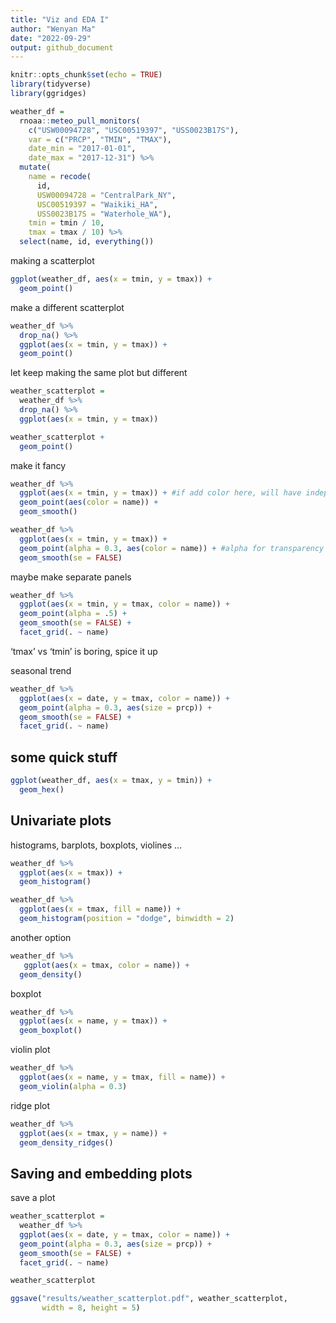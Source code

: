 ```yaml
---
title: "Viz and EDA I"
author: "Wenyan Ma"
date: "2022-09-29"
output: github_document
---
```


```r
knitr::opts_chunk$set(echo = TRUE)
library(tidyverse)
library(ggridges)
```

```r
weather_df = 
  rnoaa::meteo_pull_monitors(
    c("USW00094728", "USC00519397", "USS0023B17S"),
    var = c("PRCP", "TMIN", "TMAX"), 
    date_min = "2017-01-01",
    date_max = "2017-12-31") %>%
  mutate(
    name = recode(
      id, 
      USW00094728 = "CentralPark_NY", 
      USC00519397 = "Waikiki_HA",
      USS0023B17S = "Waterhole_WA"),
    tmin = tmin / 10,
    tmax = tmax / 10) %>%
  select(name, id, everything())
```


making a scatterplot

```r
ggplot(weather_df, aes(x = tmin, y = tmax)) +
  geom_point()
```

make a different scatterplot
```r
weather_df %>%
  drop_na() %>% 
  ggplot(aes(x = tmin, y = tmax)) + 
  geom_point()
```


let keep making the same plot but different

```r
weather_scatterplot =
  weather_df %>%
  drop_na() %>% 
  ggplot(aes(x = tmin, y = tmax))

weather_scatterplot +
  geom_point()
```


make it fancy
```r
weather_df %>%
  ggplot(aes(x = tmin, y = tmax)) + #if add color here, will have independent smooth line for all the three groups, so 3 lines
  geom_point(aes(color = name)) +
  geom_smooth()
```

```r
weather_df %>%
  ggplot(aes(x = tmin, y = tmax)) + 
  geom_point(alpha = 0.3, aes(color = name)) + #alpha for transparency
  geom_smooth(se = FALSE)
```


maybe make separate panels

```r
weather_df %>%
  ggplot(aes(x = tmin, y = tmax, color = name)) + 
  geom_point(alpha = .5) +
  geom_smooth(se = FALSE) + 
  facet_grid(. ~ name)
```


'tmax' vs 'tmin' is boring, spice it up 

seasonal trend
```r
weather_df %>%
  ggplot(aes(x = date, y = tmax, color = name)) +
  geom_point(alpha = 0.3, aes(size = prcp)) +
  geom_smooth(se = FALSE) + 
  facet_grid(. ~ name)
```


## some quick stuff 

```r
ggplot(weather_df, aes(x = tmax, y = tmin)) + 
  geom_hex()
```


## Univariate plots

histograms, barplots, boxplots, violines ...

```r
weather_df %>% 
  ggplot(aes(x = tmax)) + 
  geom_histogram()
```

```r
weather_df %>% 
  ggplot(aes(x = tmax, fill = name)) + 
  geom_histogram(position = "dodge", binwidth = 2)
```

another option

```r
weather_df %>% 
   ggplot(aes(x = tmax, color = name)) +
  geom_density()
```

boxplot

```r
weather_df %>% 
  ggplot(aes(x = name, y = tmax)) +
  geom_boxplot()
```

violin plot
```r
weather_df %>% 
  ggplot(aes(x = name, y = tmax, fill = name)) +
  geom_violin(alpha = 0.3)
```

ridge plot
```r
weather_df %>% 
  ggplot(aes(x = tmax, y = name)) +
  geom_density_ridges()
```

## Saving and embedding plots

save a plot
```r
weather_scatterplot = 
  weather_df %>% 
  ggplot(aes(x = date, y = tmax, color = name)) +
  geom_point(alpha = 0.3, aes(size = prcp)) +
  geom_smooth(se = FALSE) +
  facet_grid(. ~ name)

weather_scatterplot

ggsave("results/weather_scatterplot.pdf", weather_scatterplot,
       width = 8, height = 5)
```









